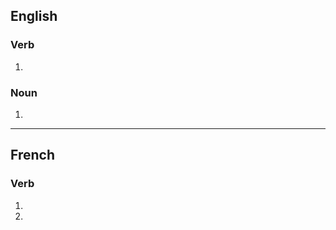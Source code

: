 {{also|Trembles|tremblés}}
==English==

===Verb===
{{head|en|verb form}}

# {{en-third-person singular of|tremble}}

===Noun===
{{head|en|noun plural form}}

# {{plural of|tremble|lang=en}}

----

==French==

===Verb===
{{fr-verb-form}}

# {{inflection of|trembler||2|s|pres|indc|lang=fr}}
# {{inflection of|trembler||2|s|pres|subj|lang=fr}}